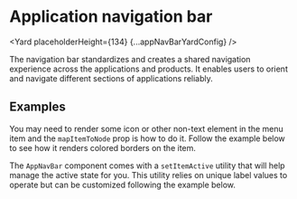 <!--
Copyright (c) Uber Technologies, Inc.

This source code is licensed under the MIT license found in the
LICENSE file in the root directory of this source tree.
-->




<SEO
  description="The shared navigation bar component enables users to orient and navigate different sections of applications reliably."
  keywords="navigation, menu, app header, app navigation bar"
/>


# Application navigation bar

<Yard placeholderHeight={134} {...appNavBarYardConfig} />

The navigation bar standardizes and creates a shared navigation experience across the applications and products.
It enables users to orient and navigate different sections of applications reliably.

## Examples

<Example title="Basic example" path="app-nav-bar/basic.js">
  <Basic />
</Example>

You may need to render some icon or other non-text element in the menu item and the `mapItemToNode` prop is how
to do it. Follow the example below to see how it renders colored borders on the item.

<Example title="Custom menu item" path="app-nav-bar/map-item-to-node.js">
  <MapItemToNode />
</Example>

The `AppNavBar` component comes with a `setItemActive` utility that will help manage the active state for you.
This utility relies on unique label values to operate but can be customized following the example below.

<Example title="Non unique labels" path="app-nav-bar/unique-identifier.js">
  <UniqueIdentifier />
</Example>

<Exports component={AppNavBarExports} title="Navigation bar exports" path="baseui/app-nav-bar" />
